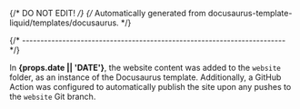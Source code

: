 {/* DO NOT EDIT! */}
{/* Automatically generated from docusaurus-template-liquid/templates/docusaurus. */}

{/* ------------------------------------------------------------------------ */}

In **{props.date || 'DATE'}**, the website content was added to the `website` folder,
as an instance of the Docusaurus template. Additionally, a GitHub Action
was configured to automatically publish the site upon any pushes to the
`website` Git branch.
